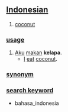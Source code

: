 == [[Indonesian]] ==

# [[coconut]]

=== [[usage]] ===
#  [[Aku]] [[makan]] '''kelapa'''.
#* [[I]] [[eat]] [[coconut]].

=== [[synonym]] ===

=== [[search keyword]] ===
* bahasa_indonesia
